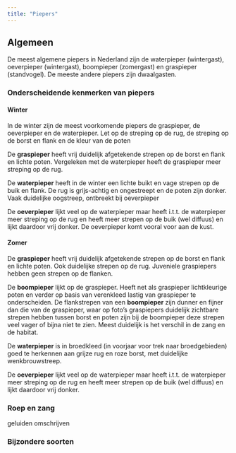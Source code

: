 ```yaml
---
title: "Piepers"
---
```

:::{.callout-tip}
## Algemeen
De meest algemene piepers in Nederland zijn de waterpieper (wintergast), oeverpieper (wintergast), boompieper (zomergast) en graspieper (standvogel). De meeste andere piepers zijn dwaalgasten.
:::

### Onderscheidende kenmerken van piepers

#### Winter

In de winter zijn de meest voorkomende piepers de graspieper, de oeverpieper en de waterpieper. Let op de streping op de rug, de streping op de borst en flank en de kleur van de poten

De **graspieper** heeft vrij duidelijk afgetekende strepen op de borst en flank en lichte poten. Vergeleken met de waterpieper heeft de graspieper meer streping op de rug.

De **waterpieper** heeft in de winter een lichte buikt en vage strepen op de buik en flank. De rug is grijs-achtig en ongestreept en de poten zijn donker. Vaak duidelijke oogstreep, ontbreekt bij oeverpieper

De **oeverpieper** lijkt veel op de waterpieper maar heeft i.t.t. de waterpieper meer streping op de rug en heeft meer strepen op de buik (wel diffuus) en lijkt daardoor vrij donker. De oeverpieper komt vooral voor aan de kust.

#### Zomer

De **graspieper** heeft vrij duidelijk afgetekende strepen op de borst en flank en lichte poten. Ook duidelijke strepen op de rug. Juveniele graspiepers hebben geen strepen op de flanken.

De **boompieper** lijkt op de graspieper. Heeft net als graspieper lichtkleurige poten en verder op basis van verenkleed lastig van graspieper te onderscheiden. De flankstrepen van een **boompieper** zijn dunner en fijner dan die van de graspieper, waar op foto's graspiepers duidelijk zichtbare strepen hebben tussen borst en poten zijn bij de boompieper deze strepen veel vager of bijna niet te zien. Meest duidelijk is het verschil in de zang en de habitat.

De **waterpieper** is in broedkleed (in voorjaar voor trek naar broedgebieden) goed te herkennen aan grijze rug en roze borst, met duidelijke wenkbrouwstreep.

De **oeverpieper** lijkt veel op de waterpieper maar heeft i.t.t. de waterpieper meer streping op de rug en heeft meer strepen op de buik (wel diffuus) en lijkt daardoor vrij donker.

### Roep en zang

geluiden omschrijven

### Bijzondere soorten
